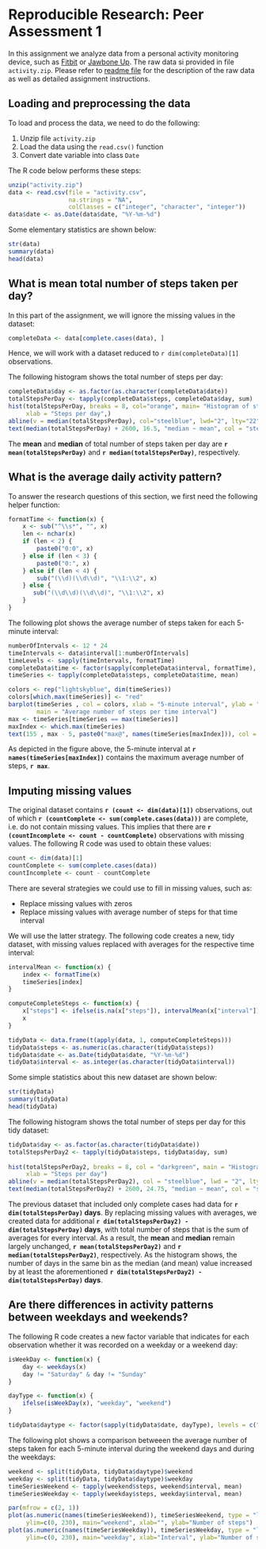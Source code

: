 # Reproducible Research: Peer Assessment 1

In this assignment we analyze data from a personal activity monitoring device,
such as [Fitbit](http://www.fitbit.com/) or [Jawbone Up](https://jawbone.com/up).
The raw data si provided in file `activity.zip`.
Please refer to [readme file](README.md) for the description of the raw data
as well as detailed assignment instructions.

## Loading and preprocessing the data
To load and process the data, we need to do the following:

1. Unzip file `activity.zip`
2. Load the data using the `read.csv()` function
3. Convert date variable into class `Date`

The R code below performs these steps:
```r
unzip("activity.zip")
data <- read.csv(file = "activity.csv",
                 na.strings = "NA",
                 colClasses = c("integer", "character", "integer"))
data$date <- as.Date(data$date, "%Y-%m-%d")
```

Some elementary statistics are shown below:
```r
str(data)
summary(data)
head(data)
```


## What is mean total number of steps taken per day?

In this part of the assignment, we will ignore the missing values in the dataset:
```r
completeData <- data[complete.cases(data), ]
```
Hence, we will work with a dataset reduced to `r dim(completeData)[1]` observations.

The following histogram shows the total number of steps per day:
```r
completeData$day <- as.factor(as.character(completeData$date))
totalStepsPerDay <- tapply(completeData$steps, completeData$day, sum)
hist(totalStepsPerDay, breaks = 8, col="orange", main= "Histogram of steps per day",
     xlab = "Steps per day",)
abline(v = median(totalStepsPerDay), col="steelblue", lwd="2", lty="22")
text(median(totalStepsPerDay) + 2600, 16.5, "median ~ mean", col = "steelblue")
```
The **mean** and **median** of total number of steps taken per day are 
**`r mean(totalStepsPerDay)`** and **`r median(totalStepsPerDay)`**, respectively.


## What is the average daily activity pattern?

To answer the research questions of this section, we first need the following helper function:
```r
formatTime <- function(x) {
    x <- sub("^\\s*", "", x)
    len <- nchar(x)
    if (len < 2) {
        paste0("0:0", x)
    } else if (len < 3) {
        paste0("0:", x)
    } else if (len < 4) {
        sub("(\\d)(\\d\\d)", "\\1:\\2", x)
    } else {
       sub("(\\d\\d)(\\d\\d)", "\\1:\\2", x)
    }
} 
```

The following plot shows the average number of steps taken for each 5-minute interval:
```r
numberOfIntervals <- 12 * 24
timeIntervals <- data$interval[1:numberOfIntervals]
timeLevels <- sapply(timeIntervals, formatTime)
completeData$time <- factor(sapply(completeData$interval, formatTime), levels = timeLevels, ordered = TRUE)
timeSeries <- tapply(completeData$steps, completeData$time, mean)

colors <- rep("lightskyblue", dim(timeSeries))
colors[which.max(timeSeries)] <- "red"
barplot(timeSeries , col = colors, xlab = "5-minute interval", ylab = "Average number of steps",
        main = "Average number of steps per time interval")
max <- timeSeries[timeSeries == max(timeSeries)]
maxIndex <- which.max(timeSeries)
text(155 , max - 5, paste0("max@", names(timeSeries[maxIndex])), col = "red", cex = 0.85)
```
As depicted in the figure above, the 5-minute interval at **`r names(timeSeries[maxIndex])`** contains
the maximum average number of steps, **`r max`**.


## Imputing missing values

The original dataset contains **`r (count <- dim(data)[1])`** observations, out of which
**`r (countComplete <- sum(complete.cases(data)))`** are complete, i.e. do not contain missing values.
This implies that there are **`r (countIncomplete <- count - countComplete)`** observations
with missing values. The following R code was used to obtain these values:
```r
count <- dim(data)[1]
countComplete <- sum(complete.cases(data))
countIncomplete <- count - countComplete
```

There are several strategies we could use to fill in missing values, such as:

* Replace missing values with zeros
* Replace missing values with average number of steps for that time interval

We will use the latter strategy. The following code creates a new, tidy dataset,
with missing values replaced with averages for the respective time interval:
```r
intervalMean <- function(x) {
    index <- formatTime(x)
    timeSeries[index]
}

computeCompleteSteps <- function(x) {
    x["steps"] <- ifelse(is.na(x["steps"]), intervalMean(x["interval"]), x["steps"])
    x
}

tidyData <- data.frame(t(apply(data, 1, computeCompleteSteps)))
tidyData$steps <- as.numeric(as.character(tidyData$steps))
tidyData$date <- as.Date(tidyData$date, "%Y-%m-%d")
tidyData$interval <- as.integer(as.character(tidyData$interval))
```

Some simple statistics about this new dataset are shown below:
```r
str(tidyData)
summary(tidyData)
head(tidyData)
```

The following histogram shows the total number of steps per day for this tidy dataset:
```r
tidyData$day <- as.factor(as.character(tidyData$date))
totalStepsPerDay2 <- tapply(tidyData$steps, tidyData$day, sum)
    
hist(totalStepsPerDay2, breaks = 8, col = "darkgreen", main = "Histogram of steps per day (missing values filled)",
     xlab = "Steps per day")
abline(v = median(totalStepsPerDay2), col = "steelblue", lwd = "2", lty = "22")
text(median(totalStepsPerDay2) + 2600, 24.75, "median ~ mean", col = "steelblue")
```

The previous dataset that included only complete cases had data for **`r dim(totalStepsPerDay)` days**.
By replacing missing values with averages, we created data for additional 
**`r dim(totalStepsPerDay2) - dim(totalStepsPerDay)` days**, with total number of steps that is
the sum of averages for every interval.
As a result, the **mean** and **median** remain largely unchanged,
**`r mean(totalStepsPerDay2)`** and **`r median(totalStepsPerDay2)`**, respectively.
As the histogram shows, the number of days in the same bin as the median (and mean) value
increased by at least the aforementioned **`r dim(totalStepsPerDay2) - dim(totalStepsPerDay)` days**.


## Are there differences in activity patterns between weekdays and weekends?

The following R code creates a new factor variable that indicates for each observation whether
it was recorded on a weekday or a weekend day:
```r
isWeekDay <- function(x) {
    day <- weekdays(x)
    day != "Saturday" & day != "Sunday"
}

dayType <- function(x) {
    ifelse(isWeekDay(x), "weekday", "weekend")
}

tidyData$daytype <- factor(sapply(tidyData$date, dayType), levels = c("weekday", "weekend"))
```


The following plot shows a comparison betweeen the average number of steps taken for each 5-minute interval during the weekend days and during the weekdays:
```r
weekend <- split(tidyData, tidyData$daytype)$weekend
weekday <- split(tidyData, tidyData$daytype)$weekday
timeSeriesWeekend <- tapply(weekend$steps, weekend$interval, mean)
timeSeriesWeekday <- tapply(weekday$steps, weekday$interval, mean)

par(mfrow = c(2, 1))
plot(as.numeric(names(timeSeriesWeekend)), timeSeriesWeekend, type = "l", lwd = 2, col = "blue",
     ylim=c(0, 230), main="weekend", xlab="", ylab="Number of steps")
plot(as.numeric(names(timeSeriesWeekday)), timeSeriesWeekday, type = "l", lwd = 2, col = "blue",
     ylim=c(0, 230), main="weekday", xlab="Interval", ylab="Number of steps")
```
